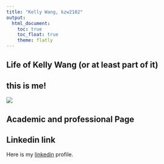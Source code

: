 ```yaml
---
title: "Kelly Wang, kzw2102"
output: 
  html_document:
    toc: true
    toc_float: true
    theme: flatly
---
```


## Life of Kelly Wang (or at least part of it)

## this is me!
![](images/Kelly.Wang copy.JPG)

## Academic and professional Page

## Linkedin link

Here is my [linkedin](https://www.linkedin.com/in/kellyzwang/) profile. 